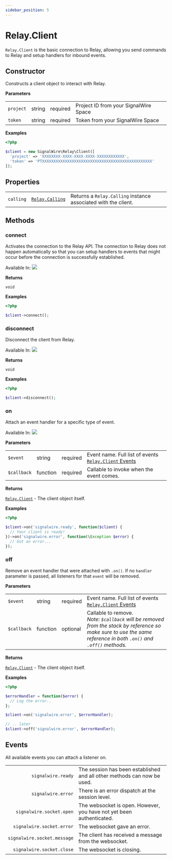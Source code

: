 ```yaml
---
sidebar_position: 5
---
```


# Relay.Client

`Relay.Client` is the basic connection to Relay, allowing you send commands to Relay and setup handlers for inbound events.

## Constructor

Constructs a client object to interact with Relay.

**Parameters**

|           |                                              |                                            |                                       |
| --------- | -------------------------------------------- | ------------------------------------------ | ------------------------------------- |
| `project` | <span class="method-prop-type">string</span> | <span class="required-arg">required</span> | Project ID from your SignalWire Space |
| `token`   | <span class="method-prop-type">string</span> | <span class="required-arg">required</span> | Token from your SignalWire Space      |

**Examples**

```php title="Create a Client to interact with the Relay API."
<?php

$client = new SignalWire\Relay\Client([
  'project' => 'XXXXXXXX-XXXX-XXXX-XXXX-XXXXXXXXXXXX',
  'token' => 'PTXXXXXXXXXXXXXXXXXXXXXXXXXXXXXXXXXXXXXXXXXXXXXXXX'
]);
```

## Properties

|           |                                                                                                |                                                                |
| --------- | ---------------------------------------------------------------------------------------------- | -------------------------------------------------------------- |
| `calling` | <span class="method-prop-type">[`Relay.Calling`](relay/server-sdk/php/reference/relay_calling/index.mdx)</span> | Returns a `Relay.Calling` instance associated with the client. |

## Methods

<div class="method-definitions"></div>

### connect

Activates the connection to the Relay API. The connection to Relay does not happen automatically so that you can setup handlers to events that might occur before the connection is successfully established.

Available In: <img class="method-available-tag" src="https://img.shields.io/badge/-v2.0+-brightgreen.svg" />

**Returns**

`void`

**Examples**

```php
<?php

$client->connect();
```

### disconnect

Disconnect the client from Relay.

Available In: <img class="method-available-tag" src="https://img.shields.io/badge/-v2.0+-brightgreen.svg" />

**Returns**

`void`

**Examples**

```php
<?php

$client->disconnect();
```

### on

Attach an event handler for a specific type of event.

Available In: <img class="method-available-tag" src="https://img.shields.io/badge/-v2.0+-brightgreen.svg" />

**Parameters**

|             |                                                |                                            |                                                                  |
| ----------- | ---------------------------------------------- | ------------------------------------------ | ---------------------------------------------------------------- |
| `$event`    | <span class="method-prop-type">string</span>   | <span class="required-arg">required</span> | Event name. Full list of events [`Relay.Client` Events](#events) |
| `$callback` | <span class="method-prop-type">function</span> | <span class="required-arg">required</span> | Callable to invoke when the event comes.                         |

**Returns**

[`Relay.Client`](relay/server-sdk/php/reference/relay_client.mdx) - The client object itself.

**Examples**

```php title="Subscribe to the 'signalwire.ready' and 'signalwire.error' events."
<?php

$client->on('signalwire.ready', function($client) {
  // Your client is ready!
})->on('signalwire.error', function(\Exception $error) {
  // Got an error...
});
```

### off

Remove an event handler that were attached with `.on()`. If no `handler` parameter is passed, all listeners for that `event` will be removed.

**Parameters**

|             |                                                |                                            |                                                                                                                                                                         |
| ----------- | ---------------------------------------------- | ------------------------------------------ | ----------------------------------------------------------------------------------------------------------------------------------------------------------------------- |
| `$event`    | <span class="method-prop-type">string</span>   | <span class="required-arg">required</span> | Event name. Full list of events [`Relay.Client` Events](#events)                                                                                                        |
| `$callback` | <span class="method-prop-type">function</span> | <span class="optional-arg">optional</span> | Callable to remove. <br /> _Note: `$callback` will be removed from the stack by reference so make sure to use the same reference in both `.on()` and `.off()` methods._ |

**Returns**

[`Relay.Client`](relay/server-sdk/php/reference/relay_client.mdx) - The client object itself.

**Examples**

```php title="Subscribe to the 'signalwire.error' and then, remove the event handler."
<?php

$errorHandler = function($error) {
  // Log the error..
};

$client->on('signalwire.error', $errorHandler);

// .. later
$client->off('signalwire.error', $errorHandler);
```

## Events

All available events you can attach a listener on.

|                             |                                                                         |
| --------------------------: | ----------------------------------------------------------------------- |
|          `signalwire.ready` | The session has been established and all other methods can now be used. |
|          `signalwire.error` | There is an error dispatch at the session level.                        |
|    `signalwire.socket.open` | The websocket is open. However, you have not yet been authenticated.    |
|   `signalwire.socket.error` | The websocket gave an error.                                            |
| `signalwire.socket.message` | The client has received a message from the websocket.                   |
|   `signalwire.socket.close` | The websocket is closing.                                               |
